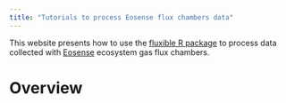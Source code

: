 ```yaml
---
title: "Tutorials to process Eosense flux chambers data"
---
```


This website presents how to use the [fluxible R package](https://plant-functional-trait-course.github.io/fluxible/) to process data collected with [Eosense](https://eosense.com/) ecosystem gas flux chambers.

# Overview